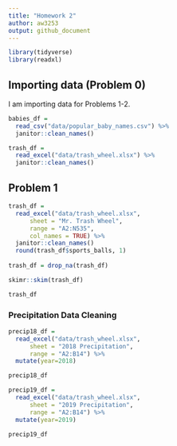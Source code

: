 ```yaml
---
title: "Homework 2"
author: aw3253
output: github_document
---
```


```r
library(tidyverse)
library(readxl)
```


## Importing data (Problem 0)

I am importing data for Problems 1-2.

```r

babies_df = 
  read_csv("data/popular_baby_names.csv") %>% 
  janitor::clean_names()

trash_df = 
  read_excel("data/trash_wheel.xlsx") %>% 
  janitor::clean_names()

```



## Problem 1

```r
trash_df = 
  read_excel("data/trash_wheel.xlsx", 
      sheet = "Mr. Trash Wheel",
      range = "A2:N535",
      col_names = TRUE) %>% 
  janitor::clean_names()
  round(trash_df$sports_balls, 1)
  
trash_df = drop_na(trash_df) 

skimr::skim(trash_df)

trash_df

```


### Precipitation Data Cleaning

```r
precip18_df = 
  read_excel("data/trash_wheel.xlsx", 
      sheet = "2018 Precipitation",
      range = "A2:B14") %>%
  mutate(year=2018)

precip18_df

```


```r
precip19_df = 
  read_excel("data/trash_wheel.xlsx", 
      sheet = "2019 Precipitation",
      range = "A2:B14") %>%
  mutate(year=2019)

precip19_df
```

